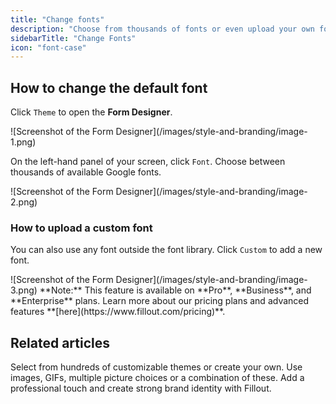 ```yaml
---
title: "Change fonts"
description: "Choose from thousands of fonts or even upload your own font individually or in bulk."
sidebarTitle: "Change Fonts"
icon: "font-case"
---
```


## How to change the default font

Click `Theme` to open the **Form Designer**.

<Frame>
  ![Screenshot of the Form Designer](/images/style-and-branding/image-1.png)
</Frame>

On the left-hand panel of your screen, click `Font`. Choose between thousands of available Google fonts.

<Frame style={{ width: '240px' , height: '80px' }}>
  ![Screenshot of the Form Designer](/images/style-and-branding/image-2.png)
</Frame>

### How to u**pload a custom font**

You can also use any font outside the font library. Click `Custom` to add a new font.

<Frame style={{ width: '480px' , height: '197px' }}>
  ![Screenshot of the Form Designer](/images/style-and-branding/image-3.png)
</Frame>

<Note>
  **Note:** This feature is available on **Pro**, **Business**, and **Enterprise** plans. Learn more about our pricing plans and advanced features **[here](https://www.fillout.com/pricing)**.
</Note>

## Related articles

<CardGroup cols={3}>
  <Card title="Themes" icon="palette" iconType="regular" color="#FFC738" href="/themes">
    Select from hundreds of customizable themes or create your own.
  </Card>
  <Card title="Add images or GIFs" icon="image" iconType="regular" color="#FFC738" href="/image-gif">
    Use images, GIFs, multiple picture choices or a combination of these.
  </Card>
  <Card title="Add a logo" icon="airbnb" iconType="regular" color="#FFC738" href="/logo">
    Add a professional touch and create strong brand identity with Fillout.
  </Card>
</CardGroup>

